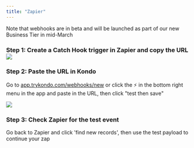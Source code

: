 ```yaml
---
title: "Zapier"
---
```


<Info>
  Note that webhooks are in beta and will be launched as part of our new Business Tier in mid-March
</Info>

### Step 1: Create a Catch Hook trigger in Zapier and copy the URL![](/CleanShot2025-03-03at18.59.33.png)

###

### Step 2: Paste the URL in Kondo

Go to [app.trykondo.com/webhooks/new](https://app.trykondo.com/webhooks/new) or click the ⚡ in the bottom right menu in the app and paste in the URL, then click "test then save"

![](/CleanShot2025-03-04at18.13.39.png)

### Step 3: Check Zapier for the test event

Go back to Zapier and click 'find new records', then use the test payload to continue your zap